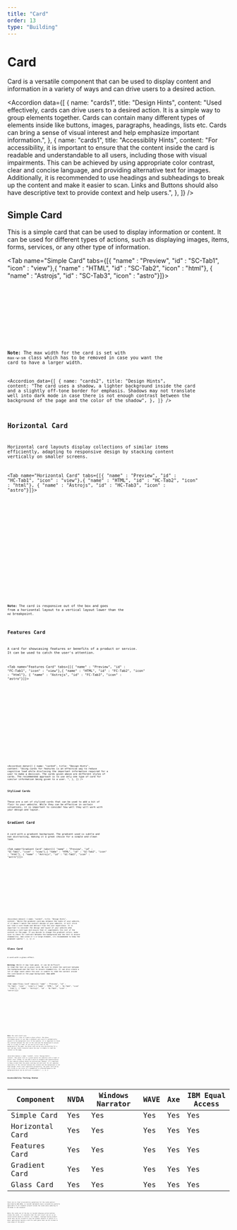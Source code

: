 ```yaml
---
title: "Card"
order: 13
type: "Building"
---
```



# Card

Card is a versatile component that can be used to display content and information in a variety of ways and can drive users to a desired action.

<Accordion
  data={[
    {
      name: "cards1",
      title: "Design Hints",
      content:
        "Used effectively, cards can drive users to a desired action. It is a simple way to group elements together. Cards can contain many different types of elements inside like buttons, images, paragraphs, headings, lists etc. Cards can bring a sense of visual interest and help emphasize important information.",
    },
    {
      name: "cards1",
      title: "Accessiblity Hints",
      content:
        "For accessibility, it is important to ensure that the content inside the card is readable and understandable to all users, including those with visual impairments. This can be achieved by using appropriate color contrast, clear and concise language, and providing alternative text for images. Additionally, it is recommended to use headings and subheadings to break up the content and make it easier to scan. Links and Buttons should also have descriptive text to provide context and help users.",
    },
  ]}
/>

## Simple Card

This is a simple card that can be used to display information or content. It can be used for different types of actions, such as displaying images, items, forms, services, or any other type of information.

<Tab name="Simple Card" tabs={[{ "name" : "Preview", "id" : "SC-Tab1", "icon" : "view"},{ "name" : "HTML", "id" : "SC-Tab2", "icon" : "html"}, { "name" : "Astrojs", "id" : "SC-Tab3", "icon" : "astro"}]}>

<section
  id="SC-Tab1-panel"
  aria-labelledby="SC-Tab1"
  role="tabpanel"
  data-role="tabpanel">
  <div class="grid p-6 justify-center">
    <SimpleCard />
  </div>
</section>

<section id ="SC-Tab2-panel" role="tabpanel" data-role="tabpanel" aria-labelledby="SC-Tab2" class="hidden">

<Code
  code={SimpleCardCode}
  lang="html"
  wrap="true"
  data-pagefind-ignore
/>

</section>

<section id ="SC-Tab3-panel" role="tabpanel" data-role="tabpanel" aria-labelledby="SC-Tab3" class="hidden">

<Code
  code={SimpleCardCodeAstro}
  lang="astro"
  title="SimpleCard.astro"
  wrap="true"
  data-pagefind-ignore
/>

</section>

</Tab>

**Note:** The max width for the card is set with `max-w-sm` class which has to be removed in case you want the card to have a larger width.

<Accordion
  data={[
    {
      name: "cards2",
      title: "Design Hints",
      content:
        "The card uses a shadow, a lighter background inside the card and a slightly off-tone border for emphasis. Shadows may not translate well into dark mode in case there is not enough contrast between the background of the page and the color of the shadow",
    },
  ]}
/>

## Horizontal Card

Horizontal card layouts display collections of similar items efficiently, adapting to responsive design by stacking content vertically on smaller screens.

<Tab name="Horizontal Card" tabs={[{ "name" : "Preview", "id" : "HC-Tab1", "icon" : "view"},{ "name" : "HTML", "id" : "HC-Tab2", "icon" : "html"}, { "name" : "Astrojs", "id" : "HC-Tab3", "icon" : "astro"}]}>

<section id ="HC-Tab1-panel" role="tabpanel" data-role="tabpanel" aria-labelledby="HC-Tab1">
<div class="grid  p-6 justify-center">

<HorizontalCard />

</div>
</section>

<section id ="HC-Tab2-panel" role="tabpanel" data-role="tabpanel" aria-labelledby="HC-Tab2" class="hidden">

<Code
  code={HorizontalCardCode}
  lang="html"
  wrap="true"
  data-pagefind-ignore
/>

</section>

<section id ="HC-Tab3-panel" role="tabpanel" data-role="tabpanel" aria-labelledby="HC-Tab3" class="hidden">

<Code
  code={HorizontalCardCodeAstro}
  lang="astro"
  title="HorizontalCard.astro"
  wrap="true"
  data-pagefind-ignore
/>

</section>

</Tab>

**Note:** The card is responsive out of the box and goes from a horizontal layout to a vertical layout lower than the `md` breakpoint.

## Features Card

A card for showcasing features or benefits of a product or service. It can be used to catch the user's attention.

<Tab name="Features Card" tabs={[{ "name" : "Preview", "id" : "FC-Tab1", "icon" : "view"},{ "name" : "HTML", "id" : "FC-Tab2", "icon" : "html"}, { "name" : "Astrojs", "id" : "FC-Tab3", "icon" : "astro"}]}>

<section id ="FC-Tab1-panel" role="tabpanel" data-role="tabpanel" aria-labelledby="FC-Tab1" >
<div class="grid  p-6 ">

<FeaturesCard />

</div>
</section>

<section id ="FC-Tab2-panel" role="tabpanel" data-role="tabpanel" aria-labelledby="FC-Tab2" class="hidden">

<Code
  code={FeaturesCardCode}
  lang="html"
  wrap="true"
  data-pagefind-ignore
/>

</section>

<section id ="FC-Tab3-panel" role="tabpanel" data-role="tabpanel" aria-labelledby="FC-Tab3" class="hidden">

<Code
  code={FeaturesCardCodeAstro}
  lang="astro"
  title="FeaturesCard.astro"
  wrap="true"
  data-pagefind-ignore
/>

</section>

</Tab>

<Accordion
  data={[
    {
      name: "cards4",
      title: "Design Hints",
      content:
        "Using cards for features is an effective way to reduce cognitive load while disclosing the important information required for a user to make a decision. The cards given above are different styles of cards. The recommended approach is to use only one type of card for similar information being given to a user. ",
    },
  ]}
/>

### Stylized Cards

These are a set of stylized cards that can be used to add a bit of flair to your website. While they can be effective in certain situations, it is important to consider how well they will work with your design and layout.

## Gradient Card

A card with a gradient background. The gradient used is subtle and non distracting, making it a great choice for a simple and clean look.

<Tab name="Gradient Card" tabs={[{ "name" : "Preview", "id" : "GC-Tab1", "icon" : "view"},{ "name" : "HTML", "id" : "GC-Tab2", "icon" : "html"}, { "name" : "Astrojs", "id" : "GC-Tab3", "icon" : "astro"}]}>

<section id ="GC-Tab1-panel" role="tabpanel" data-role="tabpanel" aria-labelledby="GC-Tab1">
<div class="grid  p-6 justify-center">

<GradientCard />

</div>
</section>

<section id ="GC-Tab2-panel" role="tabpanel" data-role="tabpanel" aria-labelledby="GC-Tab2" class="hidden">

<Code
  code={GradientCardCode}
  lang="html"
  wrap="true"
  data-pagefind-ignore
/>

</section>

<section id ="GC-Tab3-panel" role="tabpanel" data-role="tabpanel" aria-labelledby="GC-Tab3" class="hidden">

<Code
  code={GradientCardCodeAstro}
  lang="astro"
  title="GradientCard.astro"
  wrap="true"
  data-pagefind-ignore
/>

</section>

</Tab>



<Accordion
  data={[
    {
      name: "cards5",
      title: "Design Hints",
      content:
        "While the gradient card may enhance the looks of your website, if it doesn't match the overall design of your website, it will stick out like a sore thumb and detract from the user experience. It is important to consider the design and layout of your website when choosing a card type and ensure that it complements the rest of the content on the page. If you decide to change the gradient colors, make sure to check for contrast between the background and the text to ensure readability. And since it's a large element, its recommended to keep the gradient subtle.",
    },
  ]}
/>

## Glass Card

A card with a glass effect.

**Warning:** While it may look good, it can be difficult to read the text on a glass card. Be sure to check the contrast between the background and the text to ensure readability. It can also create a lot of edge cases where the user is unable to read the content inside the card based on the page background. **Use with caution.**

<Tab name="Glass Card" tabs={[{ "name" : "Preview", "id" : "GL-Tab1", "icon" : "view"},{ "name" : "HTML", "id" : "GL-Tab2", "icon" : "html"}, { "name" : "Astrojs", "id" : "GL-Tab3", "icon" : "astro"}]}>

<section id ="GL-Tab1-panel" role="tabpanel" data-role="tabpanel" aria-labelledby="GL-Tab1">

<GlassCard />

</section>

<section id ="GL-Tab2-panel" role="tabpanel" data-role="tabpanel" aria-labelledby="GL-Tab2" class="hidden">

<Code
  code={GlassCardCode}
  lang="html"
  wrap="true"
  data-pagefind-ignore
/>

</section>

<section id ="GL-Tab3-panel" role="tabpanel" data-role="tabpanel" aria-labelledby="GL-Tab3" class="hidden">

<Code
  code={GlassCardCodeAstro}
  lang="astro"
  title="GlassCard.astro"
  wrap="true"
  data-pagefind-ignore
/>

</section>

</Tab>

**Note:** The card itself uses `backdrop-blur-3xl` class to create a glass effect. The glass card maybe easier to use than a gradient card since it automatically adjusts to the background color of the website. It is important to check the contrast between the text on the card and the background to ensure that it is easy to read. If you use `bg-fixed` class on the background of the page, the glass card can be very distracting for a user and may create scenarios where the user is unable to read the content on the page.

<Accordion
  data={[
    {
      name: "cards6",
      title: "Design Hints",
      content:
        "The glass card is a great option for websites with a light or pastel color scheme. It can add a touch of elegance and sophistication to your website without being too distracting. However, it's important to keep in mind that the glass card may not work well for all websites especially if the contrast between the content and the background is not high enough. From a user experience perspective, the glass card can be very tricky to use since it's readability is effected based on the background which can be difficult to predict.",
    },
  ]}
/>

## Accessibility Testing Status

| Component       | NVDA | Windows Narrator | WAVE | Axe | IBM Equal Access |
| --------------- | ---- | ---------------- | ---- | --- | ---------------- |
| Simple Card     | Yes  | Yes              | Yes  | Yes | Yes              |
| Horizontal Card | Yes  | Yes              | Yes  | Yes | Yes              |
| Features Card   | Yes  | Yes              | Yes  | Yes | Yes              |
| Gradient Card   | Yes  | Yes              | Yes  | Yes | Yes              |
| Glass Card      | Yes  | Yes              | Yes  | Yes | Yes              |

There are no clear accessibility guidelines for the cards pattern described by WAI-ARIA, so ravixUI implements basic accessbility patterns applicable to all elements present inside the cards while adhering to the WCAG 2.1 AA standard.

While the cards out of the box in ravixUI showcase action buttons inside the cards, it's possible that the card itself can act as an action button based on context, for example, catalogs having product cards that can be clicked to view the product details or genres in a music application having a card for each genre that can be clicked to view songs of the genre.